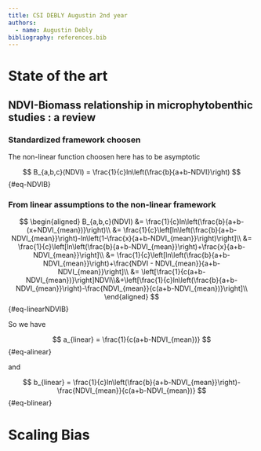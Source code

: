 ```yaml
---
title: CSI DEBLY Augustin 2nd year
authors:
  - name: Augustin Debly
bibliography: references.bib
---
```


# State of the art

## NDVI-Biomass relationship in microphytobenthic studies : a review

### Standardized framework choosen

The non-linear function choosen here has to be asymptotic

$$
B_{a,b,c}(NDVI) = \frac{1}{c}ln\left(\frac{b}{a+b-NDVI}\right)
$$ {#eq-NDVIB}

### From linear assumptions to the non-linear framework

$$
\begin{aligned}
    B_{a,b,c}(NDVI) &= \frac{1}{c}ln\left(\frac{b}{a+b-(x+NDVI_{mean})}\right)\\
    &= \frac{1}{c}\left[ln\left(\frac{b}{a+b-NDVI_{mean}}\right)-ln\left(1-\frac{x}{a+b-NDVI_{mean}}\right)\right]\\
    &= \frac{1}{c}\left[ln\left(\frac{b}{a+b-NDVI_{mean}}\right)+\frac{x}{a+b-NDVI_{mean}}\right]\\
    &= \frac{1}{c}\left[ln\left(\frac{b}{a+b-NDVI_{mean}}\right)+\frac{NDVI - NDVI_{mean}}{a+b-NDVI_{mean}}\right]\\
    &= \left[\frac{1}{c(a+b-NDVI_{mean})}\right]NDVI\\&+\left[\frac{1}{c}ln\left(\frac{b}{a+b-NDVI_{mean}}\right)-\frac{NDVI_{mean}}{c(a+b-NDVI_{mean})}\right]\\
\end{aligned}
$$ {#eq-linearNDVIB}

So we have 

$$
a_{linear} = \frac{1}{c(a+b-NDVI_{mean})}
$$ {#eq-alinear}

and 

$$
b_{linear} = \frac{1}{c}ln\left(\frac{b}{a+b-NDVI_{mean}}\right)-\frac{NDVI_{mean}}{c(a+b-NDVI_{mean})}
$$ {#eq-blinear}

# Scaling Bias